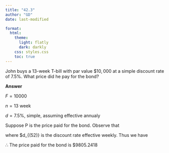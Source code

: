 ```yaml
---
title: "42.3"
author: "GD"
date: last-modified

format:
  html:
    theme:
      light: flatly
      dark: darkly
    css: styles.css
    toc: true
---
```


John buys a $13$-week T-bill with par value $\$10,000$ at a simple discount rate of $7.5\%$. What price did he pay for the bond?

**Answer**

$F = 10000$

$n = 13$ week

$d = 7.5\%$, simple, assuming effective annualy

Suppose P is the price paid for the bond. Observe that

\begin{align*}
(1-d) &= \left(1 - \frac{d_{(52)}} \right)^{52}\\
d_{52} &= 0.00149814
\end{align*}

where $d_{(52)} is the discount rate effective weekly. Thus we have

\begin{align*}
P &= F \cdot (1-n\cdot d_{(52)})\\
&= 10000 \cdot (1-13\cdot 0.00149814)\\
&= 9805.2418
\end{align*}

$\therefore$ The price paid for the bond is $\$ 9805.2418$